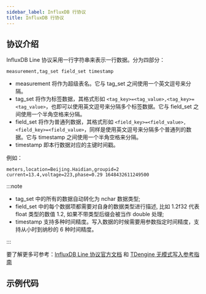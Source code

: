 ```yaml
---
sidebar_label: InfluxDB 行协议
title: InfluxDB 行协议
---
```



## 协议介绍

InfluxDB Line 协议采用一行字符串来表示一行数据。分为四部分：

```
measurement,tag_set field_set timestamp
```

- measurement 将作为超级表名。它与 tag_set 之间使用一个英文逗号来分隔。
- tag_set 将作为标签数据，其格式形如 `<tag_key>=<tag_value>,<tag_key>=<tag_value>`，也即可以使用英文逗号来分隔多个标签数据。它与 field_set 之间使用一个半角空格来分隔。
- field_set 将作为普通列数据，其格式形如 `<field_key>=<field_value>,<field_key>=<field_value>`，同样是使用英文逗号来分隔多个普通列的数据。它与 timestamp 之间使用一个半角空格来分隔。
- timestamp 即本行数据对应的主键时间戳。

例如：

```
meters,location=Beijing.Haidian,groupid=2 current=13.4,voltage=223,phase=0.29 1648432611249500
```

:::note

- tag_set 中的所有的数据自动转化为 nchar 数据类型;
- field_set 中的每个数据项都需要对自身的数据类型进行描述, 比如 1.2f32 代表 float 类型的数值 1.2, 如果不带类型后缀会被当作 double 处理;
- timestamp 支持多种时间精度。写入数据的时候需要用参数指定时间精度，支持从小时到纳秒的 6 种时间精度。

:::

要了解更多可参考：[InfluxDB Line 协议官方文档](https://docs.influxdata.com/influxdb/v2.0/reference/syntax/line-protocol/) 和 [TDengine 无模式写入参考指南](/reference/schemaless/#无模式写入行协议)


## 示例代码

<Tabs defaultValue="java" groupId="lang">
  <TabItem label="Java" value="java">
    <JavaLine />
  </TabItem>
  <TabItem label="Python" value="Python">
    <PyLine />
  </TabItem>
  <TabItem label="Go" value="go">
    <GoLine />
  </TabItem>
  <TabItem label="Rust" value="rust">
    <RustLine />
  </TabItem>
  <TabItem label="Node.js" value="nodejs">
    <NodeLine />
  </TabItem>
  <TabItem label="C#" value="csharp">
    <CsLine />
  </TabItem>
  <TabItem label="C" value="c">
    <CLine />
  </TabItem>
</Tabs>

